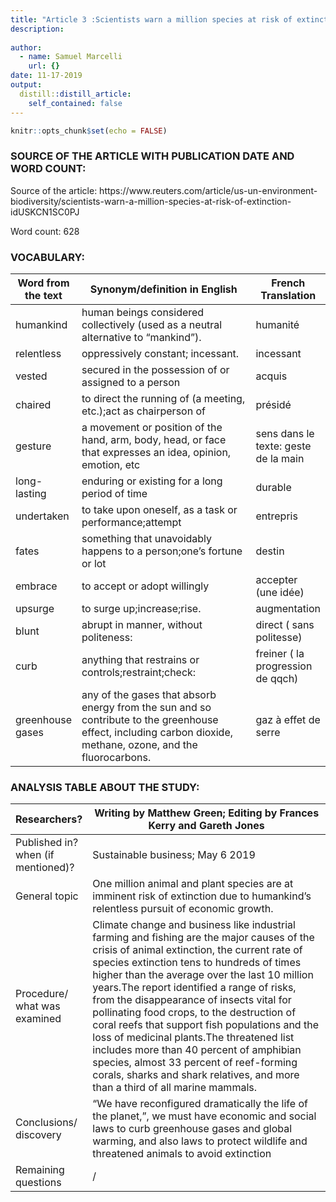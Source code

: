 ```yaml
---
title: "Article 3 :Scientists warn a million species at risk of extinction"
description: 
 
author:
  - name: Samuel Marcelli
    url: {}
date: 11-17-2019
output:
  distill::distill_article:
    self_contained: false
---
```


```r
knitr::opts_chunk$set(echo = FALSE)
```

### SOURCE OF THE ARTICLE WITH PUBLICATION DATE AND WORD COUNT:

Source of the article: https://www.reuters.com/article/us-un-environment-biodiversity/scientists-warn-a-million-species-at-risk-of-extinction-idUSKCN1SC0PJ

Word count: 628

### VOCABULARY: 

| Word from the text | Synonym/definition in English                                                                                                                                 | French Translation                   |
| ------------------ | ------------------------------------------------------------------------------------------------------------------------------------------------------------- | ------------------------------------ |
| humankind          | human beings considered collectively (used as a neutral alternative to “mankind”).                                                                            | humanité                             |
| relentless         | oppressively constant; incessant.                                                                                                                             | incessant                            |
| vested             | secured in the possession of or assigned to a person                                                                                                          | acquis                               |
| chaired            | to direct the running of (a meeting, etc.);act as chairperson of                                                                                              | présidé                              |
| gesture            | a movement or position of the hand, arm, body, head, or face that expresses an idea, opinion, emotion, etc                                                    | sens dans le texte: geste de la main |
| long-lasting       | enduring or existing for a long period of time                                                                                                                | durable                              |
| undertaken         | to take upon oneself, as a task or performance;attempt                                                                                                        | entrepris                            |
| fates              | something that unavoidably happens to a person;one's fortune or lot                                                                                           | destin                               |
| embrace            | to accept or adopt willingly                                                                                                                                  | accepter (une idée)                  |
| upsurge            | to surge up;increase;rise.                                                                                                                                    | augmentation                         |
| blunt              | abrupt in manner, without politeness:                                                                                                                         | direct ( sans politesse)             |
| curb               | anything that restrains or controls;restraint;check:                                                                                                          | freiner ( la progression de qqch)    |
| greenhouse gases   | any of the gases that absorb energy from the sun and so contribute to the greenhouse effect, including carbon dioxide, methane, ozone, and the fluorocarbons. | gaz à effet de serre                 |

### ANALYSIS TABLE ABOUT THE STUDY:

| Researchers?                       | Writing by Matthew Green; Editing by Frances Kerry and Gareth Jones                                                                                                                                                                                                                                                                                                                                                                                                                                                                                                                                                                                      |
| ---------------------------------- | -------------------------------------------------------------------------------------------------------------------------------------------------------------------------------------------------------------------------------------------------------------------------------------------------------------------------------------------------------------------------------------------------------------------------------------------------------------------------------------------------------------------------------------------------------------------------------------------------------------------------------------------------------- |
| Published in? when (if mentioned)? | Sustainable business; May 6 2019                                                                                                                                                                                                                                                                                                                                                                                                                                                                                                                                                                                                                         |
|  General topic                     | One million animal and plant species are at imminent risk of extinction due to humankind’s relentless pursuit of economic growth.                                                                                                                                                                                                                                                                                                                                                                                                                                                                                                                        |
| Procedure/ what was examined       | Climate change and business like industrial farming and fishing are the major causes of the crisis of animal extinction, the current rate of species extinction tens to hundreds of times higher than the average over the last 10 million years.The report identified a range of risks, from the disappearance of insects vital for pollinating food crops, to the destruction of coral reefs that support fish populations and the loss of medicinal plants.The threatened list includes more than 40 percent of amphibian species, almost 33 percent of reef-forming corals, sharks and shark relatives, and more than a third of all marine mammals. |
| Conclusions/ discovery             | “We have reconfigured dramatically the life of the planet,”, we must have economic and social laws to curb greenhouse gases and global warming, and also laws to protect wildlife and threatened animals to avoid extinction                                                                                                                                                                                                                                                                                                                                                                                                                             |
| Remaining questions                | /                                                                                                                                                                                                                                                                                                                                                                                                                                                                                                                                                                                                                                                        |
